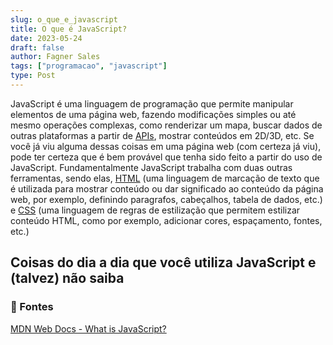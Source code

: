 ```yaml
---
slug: o_que_e_javascript
title: O que é JavaScript?
date: 2023-05-24
draft: false
author: Fagner Sales
tags: ["programacao", "javascript"]
type: Post
---
```


JavaScript é uma linguagem de programação que permite manipular elementos de uma página web, fazendo modificações simples ou até mesmo operações complexas, como renderizar um mapa, buscar dados de outras plataformas a partir de [APIs](https://en.wikipedia.org/wiki/API), mostrar conteúdos em 2D/3D, etc. Se você já viu alguma dessas coisas em uma página web (com certeza já viu), pode ter certeza que é bem provável que tenha sido feito a partir do uso de JavaScript.
<Spacing />
Fundamentalmente JavaScript trabalha com duas outras ferramentas, sendo elas, [HTML](https://developer.mozilla.org/en-US/docs/Glossary/HTML) (uma linguagem de marcação de texto que é utilizada para mostrar conteúdo ou dar significado ao conteúdo da página web, por exemplo, definindo paragrafos, cabeçalhos, tabela de dados, etc.) e [CSS](https://developer.mozilla.org/en-US/docs/Glossary/CSS) (uma linguagem de regras de estilização que permitem estilizar conteúdo HTML, como por exemplo, adicionar cores, espaçamento, fontes, etc.)

## Coisas do dia a dia que você utiliza JavaScript e (talvez) não saiba
<ListItem
  title="Logar-se em alguma página, como Instagram, Twitter, etc."
  text="Para que uma autenticação seja bem sucedida, é necessário que os dados que você insere, sejam enviados ao sistema que cuida daquela página, para que seja validado e confirmado que os dados estão certos, para que então, seu conteúdo (foto de perfil, nome, posts, etc) possam ser visualizados."
/>

<ListItem
  title="Postar uma foto no Instagram"
  text="A imagem precisa ser processada e enviada para o banco de dados do Instagram."
/>

<ListItem
  title="Enviar uma mensagem para alguém"
  text="É bem semelhante ao caso da imagem, onde o conteúdo precisa ser criptografado e armazenado em algum lugar e então disponibilizado para o usuário (Em alguns casos podem ser diferentes, onde a mensagem nem sequer é armazenada por questão de segurança e privacidade)"
/>

<ListItem
  title="Entre muitas outras coisas, das mais simples até as mais complexas!"
/>

### 🔗 Fontes
 [MDN Web Docs - What is JavaScript?](https://developer.mozilla.org/en-US/docs/Learn/JavaScript/First_steps/What_is_JavaScript)
